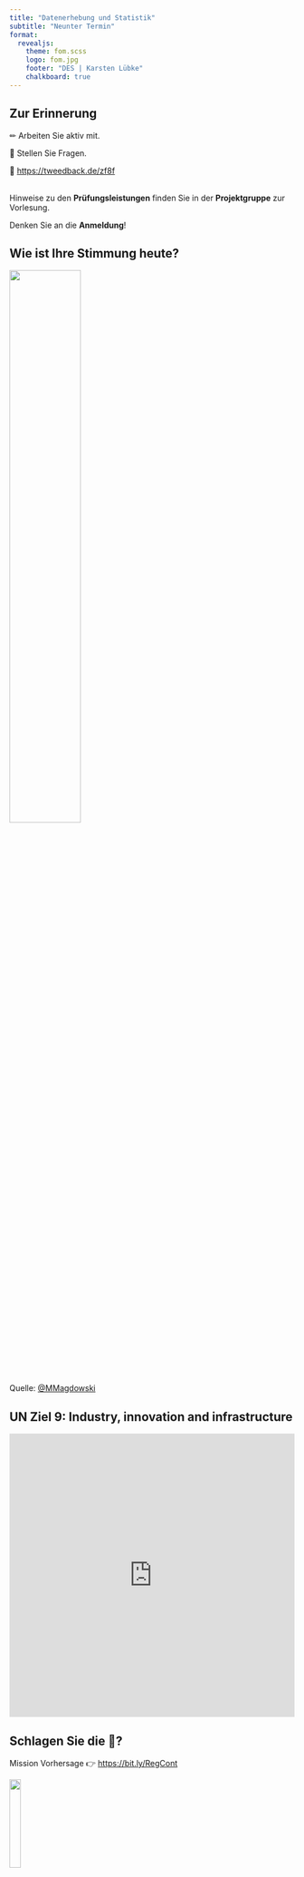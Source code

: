```yaml
---
title: "Datenerhebung und Statistik"
subtitle: "Neunter Termin"
format: 
  revealjs:
    theme: fom.scss
    logo: fom.jpg
    footer: "DES | Karsten Lübke"
    chalkboard: true
---
```


## Zur Erinnerung

&#x270F; Arbeiten Sie aktiv mit.

&#x1F937; Stellen Sie Fragen.

&#x1F4AA; [https://tweedback.de/zf8f](https://tweedback.de/zf8f)

<br> 
Hinweise zu den **Prüfungsleistungen** finden Sie in der **Projektgruppe** zur Vorlesung.

Denken Sie an die **Anmeldung**!

## Wie ist Ihre Stimmung heute?

![](img/annalena_baerbock.jpg){fig-align="center" width="50%"}


::: aside
Quelle: [@MMagdowski](https://twitter.com/MMagdowski/status/1442743577126264832)
:::

## UN Ziel 9: Industry, innovation and infrastructure

::: center

<iframe src="https://upgrader.gapminder.org/q/64/embed?hasBorder=true&hasOpenSansFont=false" title="66% of people get this question wrong" width="100%" height="500" style="border:none;"></iframe>

:::


## Schlagen Sie die &#129302;?

Mission Vorhersage &#128073; [https://bit.ly/RegCont](https://bit.ly/RegCont)


![](img/linearregression.png){fig-align="center" width="20%"}



## You can't beat &#129302;

<br>

::: {.center}
&#129351; 4698,928 &#129351;
:::

$$Verbrauch = 8.120,60 - 18,44 \cdot Temperatur$$


## Was beim letzten Mal geschah ...

- Sie können ein lineares Modell aufsetzen und die Ergebnisse interpretieren.

- Sie wissen, was der y-Achsenabschnitt und was die Steigung bedeuten.

- Sie wissen, was das Bestimmtheitsmaß ist.


## Heutiges Thema &#127979;

- Sie lernen mit Zufall und Ziehen von Stichproben umzugehen.

$$\hat{\beta} = \beta + \text{(Verzerrung)} + \text{Rauschen}$$

![](img/modelmeme.jpeg){fig-align="center" width="40%"}


::: {.aside}
Quelle: [David Hood](https://twitter.com/Thoughtfulnz/status/1446972794135216131)
:::


## Regression motivieren (I/II)

- Stellen Sie sich eine Regressionsanalyse wie eine Radiostation vor, die ein Programm sendet.
- Ich empfange dieses *Signal* nur weit entfernt, mit *Rauschen*. Was ich also empfange ist das *Signal* plus *Rauschen*.
- Es gibt diverse Techniken, um aus dem Signal was ich höre, möglichst das gesendete Signal zu extrahieren, das Rauschen zu reduzieren.


## Regression motivieren (II/II)

- Regression funktioniert genau so: Wir haben (fiktive) Daten von Temperatur und Vebrauch und wir wollen den Zusammenhang zwischen diesen Variablen analysieren. 
- Das gefundene Modell wird aufgrund des Rauschens nicht perfekt sein.

:::{.aside}
Anregung: [Tay (2022)](https://doi.org/10.1080/26939169.2021.2024777)
:::
## Fallstudie &#x1F4BB;

- Lokal: RStudio durch klick auf `DES_WiSe22.Rproj` starten oder RStudio aufrufen, das letzte Projekt müsste automatisch geladen werden.

- Posit Cloud: In **Ihr** Projekt einloggen.  

- `Lego_Fortsetzung.Rmd` im Ordner `fallstudien` öffnen.
